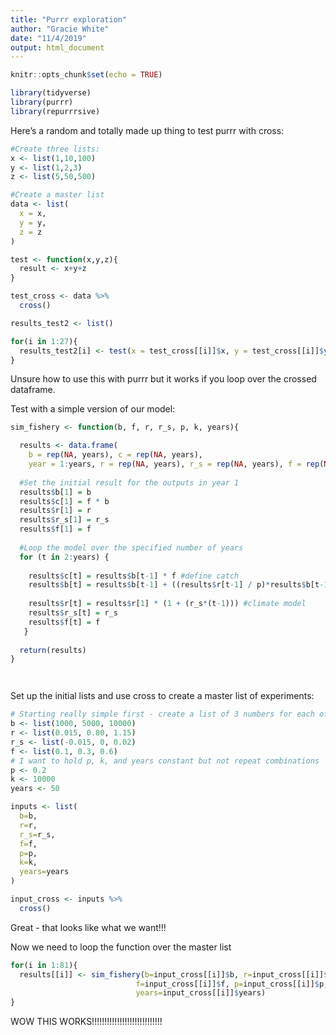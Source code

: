```yaml
---
title: "Purrr exploration"
author: "Gracie White"
date: "11/4/2019"
output: html_document
---
```


```r
knitr::opts_chunk$set(echo = TRUE)
```


```r

library(tidyverse)
library(purrr)
library(repurrrsive)


```

Here's a random and totally made up thing to test purrr with cross:
```r

#Create three lists:
x <- list(1,10,100)
y <- list(1,2,3)
z <- list(5,50,500)

#Create a master list 
data <- list(
  x = x,
  y = y,
  z = z
)

test <- function(x,y,z){
  result <- x+y+z
}

test_cross <- data %>%
  cross() 

results_test2 <- list()

for(i in 1:27){
  results_test2[i] <- test(x = test_cross[[i]]$x, y = test_cross[[i]]$y, z = test_cross[[i]]$z)
}

```
Unsure how to use this with purrr but it works if you loop over the crossed dataframe.


Test with a simple version of our model:
```r

sim_fishery <- function(b, f, r, r_s, p, k, years){

  results <- data.frame(
    b = rep(NA, years), c = rep(NA, years), 
    year = 1:years, r = rep(NA, years), r_s = rep(NA, years), f = rep(NA, years)) #Setup the results dataframe where the outputs will be writen for however many years our experiment is running
  
  #Set the initial result for the outputs in year 1
  results$b[1] = b
  results$c[1] = f * b
  results$r[1] = r
  results$r_s[1] = r_s
  results$f[1] = f
  
  #Loop the model over the specified number of years
  for (t in 2:years) {
    
    results$c[t] = results$b[t-1] * f #define catch
    results$b[t] = results$b[t-1] + ((results$r[t-1] / p)*results$b[t-1]*(1 - ((results$b[t-1]/k)
                                                                              ^ p)))-results$c[t] #pt model
    results$r[t] = results$r[1] * (1 + (r_s*(t-1))) #climate model
    results$r_s[t] = r_s
    results$f[t] = f
   } 
  
  return(results)
}




```


Set up the initial lists and use cross to create a master list of experiments:
```r

# Starting really simple first - create a list of 3 numbers for each of the inputs in the model:
b <- list(1000, 5000, 10000)
r <- list(0.015, 0.80, 1.15)
r_s <- list(-0.015, 0, 0.02)
f <- list(0.1, 0.3, 0.6)
# I want to hold p, k, and years constant but not repeat combinations 
p <- 0.2
k <- 10000
years <- 50

inputs <- list(
  b=b,
  r=r,
  r_s=r_s,
  f=f,
  p=p,
  k=k,
  years=years
)

input_cross <- inputs %>% 
  cross()
```

Great - that looks like what we want!!!

Now we need to loop the function over the master list
```r



for(i in 1:81){
  results[[i]] <- sim_fishery(b=input_cross[[i]]$b, r=input_cross[[i]]$r, r_s=input_cross[[i]]$r_s,
                            f=input_cross[[i]]$f, p=input_cross[[i]]$p, k=input_cross[[i]]$k,
                            years=input_cross[[i]]$years)
}


```


WOW THIS WORKS!!!!!!!!!!!!!!!!!!!!!!!!!!!!














